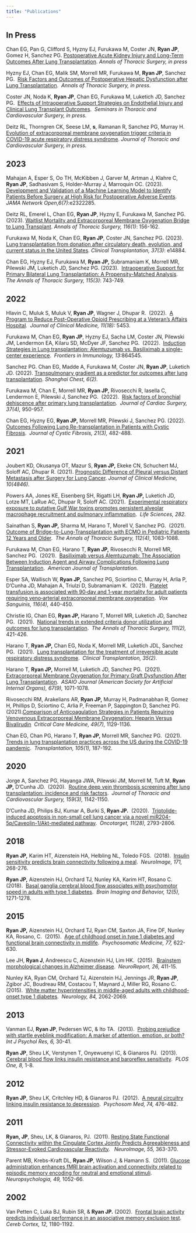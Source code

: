 ```yaml
---
title: "Publications"
---
```


## In Press

Chan EG, Pan G, Clifford S, Hyzny EJ, Furukawa M, Coster JN, **Ryan JP**, Gomez H, Sanchez PG. [Postoperative Acute Kidney Injury and Long-Term Outcomes After Lung Transplantation](https://www.annalsthoracicsurgery.org/article/S0003-4975(23)00679-3/fulltext). *Annals of Thoracic Surgery, in press*

Hyzny EJ, Chan EG, Malik SM, Morrell MR, Furukawa M, **Ryan JP**, Sanchez PG.  [Risk Factors and Outcomes of Postoperative Hepatic Dysfunction after Lung Transplantation](https://www.annalsthoracicsurgery.org/article/S0003-4975(22)01226-7/fulltext).  *Annals of Thoracic Surgery, in press.*

Coster JN, Noda K, **Ryan JP**, Chan EG, Furukawa M, Luketich JD, Sanchez PG.  [Effects of Intraoperative Support Strategies on Endothelial Injury and Clinical Lung Transplant Outcomes](https://www.semthorcardiovascsurg.com/article/S1043-0679(23)00001-1/fulltext).  *Seminars in Thoracic and Cardiovascular Surgery, in press.*

Deitz RL, Thorngren CK, Seese LM, **s**, Ramanan R, Sanchez PG, Murray H. [Evolution of extracorporeal membrane oxygenation trigger criteria in COVID-19 acute respiratory distress syndrome](https://www.jtcvs.org/article/S0022-5223(22)01157-6/fulltext). *Journal of Thoracic and Cardiovascular Surgery, in press.*

## 2023

Mahajan A, Esper S, Oo TH, McKibben J, Garver M, Artman J, Klahre C, **Ryan JP**, Sadhasivam S, Holder-Murray J, Marroquin OC. (2023). [Development and Validation of a Machine Learning Model to Identify Patients Before Surgery at High Risk for Postoperative Adverse Events](https://jamanetwork.com/journals/jamanetworkopen/fullarticle/2807056). *JAMA Network Open,6(7)*:e2322285.

Deitz RL, Emerel L, Chan EG, **Ryan JP**, Hyzny E, Furukawa M, Sanchez PG. (2023). [Waitlist Mortality and Extracorporeal Membrane Oxygenation Bridge to Lung Transplant](https://www.annalsthoracicsurgery.org/article/S0003-4975(23)00344-2/fulltext). *Annals of Thoracic Surgery, 116(1)*: 156-162.

Furukawa M, Noda K, Chan EG, **Ryan JP**, Coster JN, Sanchez PG. (2023). [Lung transplantation from donation after circulatory death, evolution, and current status in the United States](https://onlinelibrary.wiley.com/doi/10.1111/ctr.14884). *Clinical Transplantation, 37(3)*: e14884.

Chan EG, Hyzny EJ, Furukawa M, **Ryan JP,** Subramaniam K, Morrell MR, Pilewski JM, Luketich JD, Sanchez PG. (2023).  [Intraoperative Support for Primary Bilateral Lung Transplantation: A Propensity-Matched Analysis](https://www.annalsthoracicsurgery.org/article/S0003-4975(22)00858-X/fulltext).  *The Annals of Thoracic Surgery, 115(3)*: 743-749.

## 2022

Hlavin C, Muluk S, Muluk V, **Ryan JP**, Wagner J, Dhupar R.  (2022).  [A Program to Reduce Post-Operative Opioid Prescribing at a Veteran's Affairs Hospital](A Program to Reduce Post-Operative Opioid Prescribing at a Veteran's Affairs Hospital).  *Journal of Clinical Medicine, 11(18):* 5453.

Furukawa M, Chan EG, **Ryan JP**, Hyzny EJ, Sacha LM, Coster JN, Pilewski JM, Lendermon EA, Kilaru SD, McDyer JF, Sanchez PG.  (2022).  [Induction Strategies in Lung transplantation: Alemtuzumab vs. Basiliximab a single-center experience](https://www.ncbi.nlm.nih.gov/pmc/articles/PMC9199390/).  *Frontiers in Immunology, 13:*864545.

Sanchez PG. Chan EG, Madde A, Furukawa M, Coster JN, **Ryan JP**, Luketich JD. (2022). [Transpulmonary gradient as a predictor for outcomes after lung transplantation](https://shc.amegroups.org/article/view/7184/html). *Shanghai Chest, 6(2).*

Furukawa M, Chan E, Morrell MR, **Ryan JP,** Rivosecchi R, Iasella C, Lendermon E, Pilewski J, Sanchez PG.  (2022).  [Risk factors of bronchial dehiscence after primary lung transplantation](https://onlinelibrary.wiley.com/doi/10.1111/jocs.16291).  *Journal of Cardiac Surgery, 37(4),* 950-957.

Chan EG, Hyzny EG, **Ryan JP,** Morrell MR, Pilewski J, Sanchez PG. (2022). [Outcomes Following Lung Re-transplantation in Patients with Cystic Fibrosis](https://linkinghub.elsevier.com/retrieve/pii/S1569-1993(21)02162-7).  *Journal of Cystic Fibrosis, 21(3),* 482-488.

## 2021

Joubert KD, Okusanya OT, Mazur S, **Ryan JP,** Ekeke CN, Schuchert MJ, Soloff AC, Dhupar R. (2021). [Prognostic Difference of Pleural versus Distant Metastasis after Surgery for Lung Cancer](https://www.mdpi.com/2077-0383/10/21/4846). *Journal of Clinical Medicine, 10(4846).*

Powers AA, Jones KE, Eisenberg SH, Rigatti LH, **Ryan JP,** Luketich JD, Lotze MT, LaRue AC, Dhupar R, Soloff AC. (2021).  [Experimental respiratory exposure to putative Gulf War toxins promotes persistent alveolar macrophage recruitment and pulmonary inflammation](https://www.sciencedirect.com/science/article/pii/S0024320521008262).  *Life Sciences, 282.*

Sainathan S, **Ryan JP,** Sharma M, Harano T, Morell V, Sanchez PG.  (2021). [Outcome of Bridge-to-Lung-Transplantation with ECMO in Pediatric Patients 12 Years and Older](https://www.sciencedirect.com/science/article/abs/pii/S0003497520319093).  *The Annals of Thoracic Surgery, 112(4),* 1083-1088.

Furukawa M, Chan EG, Harano T, **Ryan JP,** Rivosecchi R, Morrell MR, Sanchez PG.  (2021).  [Basiliximab versus Alemtuzumab: The Association Between Induction Agent and Airway Complications Following Lung Transplantation](https://www.frontiersin.org/articles/10.3389/fimmu.2022.864545/full).  *American Journal of Transplantation.*

Esper SA, Wallisch W, **Ryan JP,** Sanchez PG, Sciortino C, Murray H, Arlia P, D'Cunha JD, Mahajan A, Triulzi D, Subramaniam K.  (2021).  [Platelet transfusion is associated with 90‐day and 1‐year mortality for adult patients requiring veno‐arterial extracorporeal membrane oxygenation](https://onlinelibrary.wiley.com/doi/10.1111/vox.13016).  *Vox Sanguinis, 116(4),* 440-450.

Christie IG, Chan EG, **Ryan JP,** Harano T, Morrell MR, Luketich JD, Sanchez PG.  (2021).  [National trends in extended criteria donor utilization and outcomes for lung transplantation](https://www.annalsthoracicsurgery.org/article/S0003-4975(20)31123-1/fulltext).  *The Annals of Thoracic Surgery, 111(2),* 421-426.

Harano T, **Ryan JP,** Chan EG, Noda K, Morrell MR, Luketich JDL, Sanchez PG.  (2021).  [Lung transplantation for the treatment of irreversible acute respiratory distress syndrome](https://onlinelibrary.wiley.com/doi/10.1111/ctr.14182).  *Clinical Transplantation, 35(2).*

Harano T, **Ryan JP,** Morrell M, Luketich JD, Sanchez PG.  (2021).  [Extracorporeal Membrane Oxygenation for Primary Graft Dysfunction After Lung Transplantation](https://journals.lww.com/asaiojournal/Fulltext/2021/09000/Extracorporeal_Membrane_Oxygenation_for_Primary.18.aspx).  *ASAIO Journal (American Society for Artificial Internal Organs), 67(9),* 1071-1078.

Rivosecchi RM, Arakelians AR, **Ryan JP,** Murray H, Padmanabhan R, Gomez H, Phillips D, Sciortino C, Arlia P, Freeman P, Sappington D, Sanchez PG.  (2021).[Comparison of Anticoagulation Strategies in Patients Requiring Venovenous Extracorporeal Membrane Oxygenation: Heparin Versus Bivalirudin](https://journals.lww.com/ccmjournal/Abstract/2021/07000/Comparison_of_Anticoagulation_Strategies_in.12.aspx)  *Critical Care Medicine, 49(7),* 1129-1136.

Chan EG, Chan PG, Harano T, **Ryan JP,** Morrell MR, Sanchez PG.  (2021).  [Trends in lung transplantation practices across the US during the COVID-19 pandemic](https://journals.lww.com/transplantjournal/Fulltext/2021/01000/Trends_in_Lung_Transplantation_Practices_Across.28.aspx).  *Transplantation, 105(1),* 187-192.

## 2020

Jorge A, Sanchez PG, Hayanga JWA, Pilewski JM, Morrell M, Tuft M, **Ryan JP,** D'Cunha JD.  (2020).  [Routine deep vein thrombosis screening after lung transplantation: incidence and risk factors](https://www.jtcvs.org/article/S0022-5223(19)31754-4/fulltext).  *Journal of Thoracic and Cardiovascular Surgery, 159(3),* 1142-1150.

D'Cunha JD, Philips BJ, Kumar A, Burki S, **Ryan JP.**  (2020).  [Triptolide-induced apoptosis in non-small cell lung cancer via a novel miR204-5p/Caveolin-1/Akt-mediated pathway](https://www.oncotarget.com/article/27672/text/).  *Oncotarget, 11(28),* 2793-2806.

## 2018

**Ryan JP,** Karim HT, Aizenstein HA, Helbling NL, Toledo FGS.  (2018).  [Insulin sensitivity predicts brain connectivity following a meal](https://www.sciencedirect.com/science/article/abs/pii/S1053811918300247?via%3Dihub).  *NeuroImage, 171,* 268-276.

**Ryan JP,** Aizenstein HJ, Orchard TJ, Nunley KA, Karim HT, Rosano C.  (2018).  [Basal ganglia cerebral blood flow associates with psychomotor speed in adults with type 1 diabetes](https://link.springer.com/article/10.1007/s11682-017-9783-y).  *Brain Imaging and Behavior, 12(5),* 1271-1278*.*

## 2015

**Ryan JP,** Aizenstein HJ, Orchard TJ, Ryan CM, Saxton JA, Fine DF, Nunley KA, Rosano, C.  (2015).  [Age of childhood onset in type 1 diabetes and functional brain connectivity in midlife](https://journals.lww.com/psychosomaticmedicine/Abstract/2015/07000/Age_of_Childhood_Onset_in_Type_1_Diabetes_and.4.aspx).  *Psychosomatic Medicine, 77,* 622-630.

Lee JH, **Ryan J**, Andreescu C, Aizenstein HJ, Lim HK.  (2015).  [Brainstem morphological changes in Alzheimer disease](https://journals.lww.com/neuroreport/Abstract/2015/05010/Brainstem_morphological_changes_in_Alzheimer_s.5.aspx).  *NeuroReport, 26,* 411-15.

Nunley KA, Ryan CM, Orchard TJ, Aizenstein HJ, Jennings JR, **Ryan JP**, Zgibor JC, Boudreau RM, Costacou T, Maynard J, Miller RG, Rosano C.  (2015).  [White matter hyperintensities in middle-aged adults with childhood-onset type 1 diabetes](https://n.neurology.org/content/84/20/2062.long).  *Neurology, 84,* 2062-2069*.*

## 2013

Vanman EJ, **Ryan JP**, Pedersen WC, & Ito TA.  (2013).  [Probing prejudice with startle eyeblink modification: A marker of attention, emotion, or both?](https://pubmed.ncbi.nlm.nih.gov/26023325/)  *Int J Psychol Res, 6,* 30-41.

**Ryan JP**, Sheu LK, Verstynen T, Onyewuenyi IC, & Gianaros PJ.  (2013).  [Cerebral blood flow links insulin resistance and baroreflex sensitivity](https://journals.plos.org/plosone/article?id=10.1371/journal.pone.0083288).  *PLOS One, 8,* 1-8.

## 2012

**Ryan JP**, Sheu LK, Critchley HD, & Gianaros PJ.  (2012).  [A neural circuitry linking insulin resistance to depression](https://journals.lww.com/psychosomaticmedicine/Abstract/2012/06000/A_Neural_Circuitry_Linking_Insulin_Resistance_to.8.aspx).  *Psychosom Med, 74,* 476-482.

## 2011

**Ryan, JP**, Sheu, LK, & Gianaros, PJ.  (2011). [Resting State Functional Connectivity within the Cingulate Cortex Jointly Predicts Agreeableness and Stressor-Evoked Cardiovascular Reactivity](https://www.sciencedirect.com/science/article/abs/pii/S1053811910015429?via%3Dihub).   *NeuroImage, 55,* 363-370.

Parent MB, Krebs-Kraft DL, **Ryan JP**, Wilson J, & Hamann S.  (2011). [Glucose administration enhances fMRI brain activation and connectivity related to episodic memory encoding for neutral and emotional stimuli](https://linkinghub.elsevier.com/retrieve/pii/S0028-3932(11)00075-3).  *Neuropsychologia, 49,* 1052-66*.*

## 2002

Van Petten C, Luka BJ, Rubin SR, & **Ryan JP.** (2002).  [Frontal brain activity predicts individual performance in an associative memory exclusion test](https://academic.oup.com/cercor/article/12/11/1180/389993?login=false).  *Cereb Cortex, 12,* 1180-1192.
